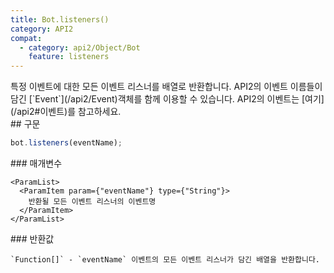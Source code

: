 ```yaml
---
title: Bot.listeners()
category: API2
compat:
  - category: api2/Object/Bot
    feature: listeners
---
```


<Section>
  특정 이벤트에 대한 모든 이벤트 리스너를 배열로 반환합니다. API2의 이벤트 이름들이 담긴 [`Event`](/api2/Event)객체를 함께 이용할 수 있습니다. API2의 이벤트는
  [여기](/api2#이벤트)를 참고하세요.
</Section>
<Section>
  ## 구문

  ~~~js
  bot.listeners(eventName);
  ~~~

  <Section>
    ### 매개변수

    <ParamList>
      <ParamItem param={"eventName"} type={"String"}>
        반환될 모든 이벤트 리스너의 이벤트명
      </ParamItem>
    </ParamList>
  </Section>
  <Section>
    ### 반환값

    `Function[]` - `eventName` 이벤트의 모든 이벤트 리스너가 담긴 배열을 반환합니다.
  </Section>
</Section>